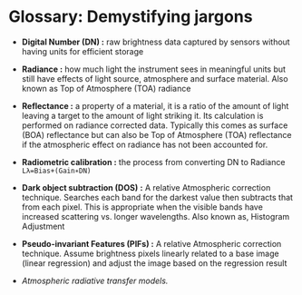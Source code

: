# Glossary: Demystifying jargons {.unnumbered}

-   **Digital Number (DN) :** raw brightness data captured by sensors without having units for efficient storage

-   **Radiance :** how much light the instrument sees in meaningful units but still have effects of light source, atmosphere and surface material. Also known as Top of Atmosphere (TOA) radiance

-   **Reflectance :** a property of a material, it is a ratio of the amount of light leaving a target to the amount of light striking it. Its calculation is performed on radiance corrected data. Typically this comes as surface (BOA) reflectance but can also be Top of Atmosphere (TOA) reflectance if the atmospheric effect on radiance has not been accounted for.

-   **Radiometric calibration :** the process from converting DN to Radiance `Lλ=Bias+(Gain∗DN)`

-   **Dark object subtraction (DOS)** **:** A relative Atmospheric correction technique. Searches each band for the darkest value then subtracts that from each pixel. This is appropriate when the visible bands have increased scattering vs. longer wavelengths. Also known as, Histogram Adjustment

<!-- -->

-   **Pseudo-invariant Features (PIFs) :** A relative Atmospheric correction technique. Assume brightness pixels linearly related to a base image (linear regression) and adjust the image based on the regression result

-   *Atmospheric radiative transfer models.*
